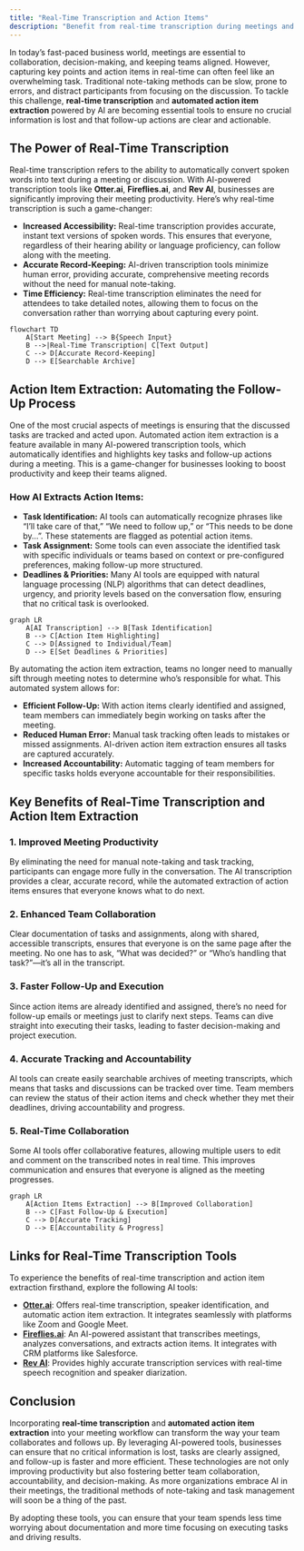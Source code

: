 ```yaml
---
title: "Real-Time Transcription and Action Items"
description: "Benefit from real-time transcription during meetings and automated extraction of action items to drive follow-up."
---
```


In today’s fast-paced business world, meetings are essential to collaboration, decision-making, and keeping teams aligned. However, capturing key points and action items in real-time can often feel like an overwhelming task. Traditional note-taking methods can be slow, prone to errors, and distract participants from focusing on the discussion. To tackle this challenge, **real-time transcription** and **automated action item extraction** powered by AI are becoming essential tools to ensure no crucial information is lost and that follow-up actions are clear and actionable.

## The Power of Real-Time Transcription

Real-time transcription refers to the ability to automatically convert spoken words into text during a meeting or discussion. With AI-powered transcription tools like **Otter.ai**, **Fireflies.ai**, and **Rev AI**, businesses are significantly improving their meeting productivity. Here’s why real-time transcription is such a game-changer:

- **Increased Accessibility:** Real-time transcription provides accurate, instant text versions of spoken words. This ensures that everyone, regardless of their hearing ability or language proficiency, can follow along with the meeting.
- **Accurate Record-Keeping:** AI-driven transcription tools minimize human error, providing accurate, comprehensive meeting records without the need for manual note-taking.
- **Time Efficiency:** Real-time transcription eliminates the need for attendees to take detailed notes, allowing them to focus on the conversation rather than worrying about capturing every point.

```mermaid
flowchart TD
    A[Start Meeting] --> B{Speech Input}
    B -->|Real-Time Transcription| C[Text Output]
    C --> D[Accurate Record-Keeping]
    D --> E[Searchable Archive]
```

## Action Item Extraction: Automating the Follow-Up Process

One of the most crucial aspects of meetings is ensuring that the discussed tasks are tracked and acted upon. Automated action item extraction is a feature available in many AI-powered transcription tools, which automatically identifies and highlights key tasks and follow-up actions during a meeting. This is a game-changer for businesses looking to boost productivity and keep their teams aligned.

### How AI Extracts Action Items:

- **Task Identification:** AI tools can automatically recognize phrases like “I’ll take care of that,” “We need to follow up,” or “This needs to be done by…”. These statements are flagged as potential action items.
- **Task Assignment:** Some tools can even associate the identified task with specific individuals or teams based on context or pre-configured preferences, making follow-up more structured.
- **Deadlines & Priorities:** Many AI tools are equipped with natural language processing (NLP) algorithms that can detect deadlines, urgency, and priority levels based on the conversation flow, ensuring that no critical task is overlooked.

```mermaid
graph LR
    A[AI Transcription] --> B[Task Identification]
    B --> C[Action Item Highlighting]
    C --> D[Assigned to Individual/Team]
    D --> E[Set Deadlines & Priorities]
```

By automating the action item extraction, teams no longer need to manually sift through meeting notes to determine who’s responsible for what. This automated system allows for:

- **Efficient Follow-Up:** With action items clearly identified and assigned, team members can immediately begin working on tasks after the meeting.
- **Reduced Human Error:** Manual task tracking often leads to mistakes or missed assignments. AI-driven action item extraction ensures all tasks are captured accurately.
- **Increased Accountability:** Automatic tagging of team members for specific tasks holds everyone accountable for their responsibilities.

## Key Benefits of Real-Time Transcription and Action Item Extraction

### 1. **Improved Meeting Productivity**
By eliminating the need for manual note-taking and task tracking, participants can engage more fully in the conversation. The AI transcription provides a clear, accurate record, while the automated extraction of action items ensures that everyone knows what to do next.

### 2. **Enhanced Team Collaboration**
Clear documentation of tasks and assignments, along with shared, accessible transcripts, ensures that everyone is on the same page after the meeting. No one has to ask, “What was decided?” or “Who’s handling that task?”—it’s all in the transcript.

### 3. **Faster Follow-Up and Execution**
Since action items are already identified and assigned, there’s no need for follow-up emails or meetings just to clarify next steps. Teams can dive straight into executing their tasks, leading to faster decision-making and project execution.

### 4. **Accurate Tracking and Accountability**
AI tools can create easily searchable archives of meeting transcripts, which means that tasks and discussions can be tracked over time. Team members can review the status of their action items and check whether they met their deadlines, driving accountability and progress.

### 5. **Real-Time Collaboration**
Some AI tools offer collaborative features, allowing multiple users to edit and comment on the transcribed notes in real time. This improves communication and ensures that everyone is aligned as the meeting progresses.

```mermaid
graph LR
    A[Action Items Extraction] --> B[Improved Collaboration]
    B --> C[Fast Follow-Up & Execution]
    C --> D[Accurate Tracking]
    D --> E[Accountability & Progress]
```

## Links for Real-Time Transcription Tools

To experience the benefits of real-time transcription and action item extraction firsthand, explore the following AI tools:

- **[Otter.ai](https://otter.ai)**: Offers real-time transcription, speaker identification, and automatic action item extraction. It integrates seamlessly with platforms like Zoom and Google Meet.
- **[Fireflies.ai](https://fireflies.ai)**: An AI-powered assistant that transcribes meetings, analyzes conversations, and extracts action items. It integrates with CRM platforms like Salesforce.
- **[Rev AI](https://www.rev.ai/)**: Provides highly accurate transcription services with real-time speech recognition and speaker diarization.

## Conclusion

Incorporating **real-time transcription** and **automated action item extraction** into your meeting workflow can transform the way your team collaborates and follows up. By leveraging AI-powered tools, businesses can ensure that no critical information is lost, tasks are clearly assigned, and follow-up is faster and more efficient. These technologies are not only improving productivity but also fostering better team collaboration, accountability, and decision-making. As more organizations embrace AI in their meetings, the traditional methods of note-taking and task management will soon be a thing of the past.

By adopting these tools, you can ensure that your team spends less time worrying about documentation and more time focusing on executing tasks and driving results.


